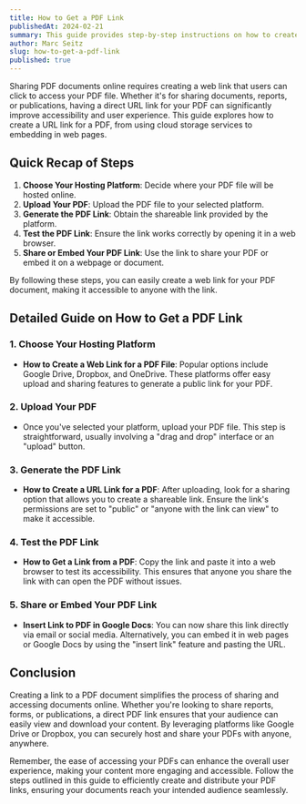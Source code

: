 ```yaml
---
title: How to Get a PDF Link
publishedAt: 2024-02-21
summary: This guide provides step-by-step instructions on how to create a web link for a PDF file, making it accessible online. Learn the various methods to generate a URL link for your PDF documents for easy sharing and embedding.
author: Marc Seitz
slug: how-to-get-a-pdf-link
published: true
---
```


Sharing PDF documents online requires creating a web link that users can click to access your PDF file. Whether it's for sharing documents, reports, or publications, having a direct URL link for your PDF can significantly improve accessibility and user experience. This guide explores how to create a URL link for a PDF, from using cloud storage services to embedding in web pages.

## Quick Recap of Steps

1. **Choose Your Hosting Platform**: Decide where your PDF file will be hosted online.
2. **Upload Your PDF**: Upload the PDF file to your selected platform.
3. **Generate the PDF Link**: Obtain the shareable link provided by the platform.
4. **Test the PDF Link**: Ensure the link works correctly by opening it in a web browser.
5. **Share or Embed Your PDF Link**: Use the link to share your PDF or embed it on a webpage or document.

By following these steps, you can easily create a web link for your PDF document, making it accessible to anyone with the link.

## Detailed Guide on How to Get a PDF Link

### 1. Choose Your Hosting Platform

- **How to Create a Web Link for a PDF File**: Popular options include Google Drive, Dropbox, and OneDrive. These platforms offer easy upload and sharing features to generate a public link for your PDF.

### 2. Upload Your PDF

- Once you've selected your platform, upload your PDF file. This step is straightforward, usually involving a "drag and drop" interface or an "upload" button.

### 3. Generate the PDF Link

- **How to Create a URL Link for a PDF**: After uploading, look for a sharing option that allows you to create a shareable link. Ensure the link's permissions are set to "public" or "anyone with the link can view" to make it accessible.

### 4. Test the PDF Link

- **How to Get a Link from a PDF**: Copy the link and paste it into a web browser to test its accessibility. This ensures that anyone you share the link with can open the PDF without issues.

### 5. Share or Embed Your PDF Link

- **Insert Link to PDF in Google Docs**: You can now share this link directly via email or social media. Alternatively, you can embed it in web pages or Google Docs by using the "insert link" feature and pasting the URL.

## Conclusion

Creating a link to a PDF document simplifies the process of sharing and accessing documents online. Whether you're looking to share reports, forms, or publications, a direct PDF link ensures that your audience can easily view and download your content. By leveraging platforms like Google Drive or Dropbox, you can securely host and share your PDFs with anyone, anywhere.

Remember, the ease of accessing your PDFs can enhance the overall user experience, making your content more engaging and accessible. Follow the steps outlined in this guide to efficiently create and distribute your PDF links, ensuring your documents reach your intended audience seamlessly.
